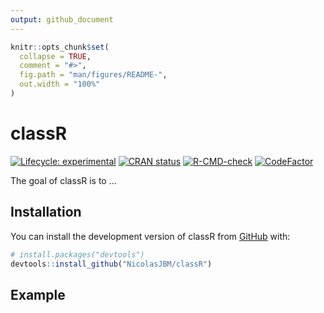 ```yaml
---
output: github_document
---
```


<!-- README.md is generated from README.Rmd. Please edit that file -->

```r
knitr::opts_chunk$set(
  collapse = TRUE,
  comment = "#>",
  fig.path = "man/figures/README-",
  out.width = "100%"
)
```

# classR

<!-- badges: start -->
[![Lifecycle: experimental](https://img.shields.io/badge/lifecycle-experimental-orange.svg)](https://lifecycle.r-lib.org/articles/stages.html#experimental)
[![CRAN status](https://www.r-pkg.org/badges/version/classR)](https://CRAN.R-project.org/package=classR)
[![R-CMD-check](https://github.com/NicolasJBM/classR/actions/workflows/R-CMD-check.yaml/badge.svg)](https://github.com/NicolasJBM/classR/actions/workflows/R-CMD-check.yaml)
[![CodeFactor](https://www.codefactor.io/repository/github/NicolasJBM/classR/badge)](https://www.codefactor.io/repository/github/NicolasJBM/classR)
<!-- badges: end -->

The goal of classR is to ...

## Installation

You can install the development version of classR from [GitHub](https://github.com/) with:

``` r
# install.packages("devtools")
devtools::install_github("NicolasJBM/classR")
```

## Example

